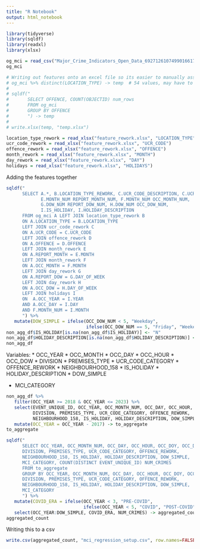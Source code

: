 ```yaml
---
title: "R Notebook"
output: html_notebook
---
```


```r
library(tidyverse)
library(sqldf)
library(readxl)
library(xlsx)
```

```r
og_mci = read_csv("Major_Crime_Indicators_Open_Data_6927126107499016617.csv")
og_mci
```

```r
# Writing out features onto an excel file so its easier to manually assess
# og_mci %>% distinct(LOCATION_TYPE) -> temp  # 54 values, may have to feature engineer this
# 
# sqldf("
#       SELECT OFFENCE, COUNT(OBJECTID) num_rows
#       FROM og_mci
#       GROUP BY OFFENCE
#       ") -> temp
# 
# write.xlsx(temp, "temp.xlsx")

location_type_rework = read_xlsx("feature_rework.xlsx", "LOCATION_TYPE")
ucr_code_rework = read_xlsx("feature_rework.xlsx", "UCR_CODE")
offence_rework = read_xlsx("feature_rework.xlsx", "OFFENCE")
month_rework = read_xlsx("feature_rework.xlsx", "MONTH")
day_rework = read_xlsx("feature_rework.xlsx", "DAY")
holidays = read_xlsx("feature_rework.xlsx", "HOLIDAYS")
```

Adding the features together

```r
sqldf("
      SELECT A.*, B.LOCATION_TYPE_REWORK, C.UCR_CODE_DESCRIPTION, C.UCR_CODE_CATEGORY, D.OFFENCE_REWORK,
             E.MONTH_NUM REPORT_MONTH_NUM, F.MONTH_NUM OCC_MONTH_NUM,
             G.DOW_NUM REPORT_DOW_NUM, H.DOW_NUM OCC_DOW_NUM,
             I.IS_HOLIDAY, I.HOLIDAY_DESCRIPTION
      FROM og_mci A LEFT JOIN location_type_rework B
      ON A.LOCATION_TYPE = B.LOCATION_TYPE
      LEFT JOIN ucr_code_rework C
      ON A.UCR_CODE = C.UCR_CODE
      LEFT JOIN offence_rework D
      ON A.OFFENCE = D.OFFENCE
      LEFT JOIN month_rework E
      ON A.REPORT_MONTH = E.MONTH
      LEFT JOIN month_rework F
      ON A.OCC_MONTH = F.MONTH
      LEFT JOIN day_rework G
      ON A.REPORT_DOW = G.DAY_OF_WEEK
      LEFT JOIN day_rework H
      ON A.OCC_DOW = H.DAY_OF_WEEK
      LEFT JOIN holidays I
      ON  A.OCC_YEAR = I.YEAR
      AND A.OCC_DAY = I.DAY
      AND F.MONTH_NUM = I.MONTH
      ") %>% 
   mutate(DOW_SIMPLE = ifelse(OCC_DOW_NUM < 5, "Weekday",
                              ifelse(OCC_DOW_NUM == 5, "Friday", "Weekend"))) -> non_agg_df
non_agg_df$IS_HOLIDAY[is.na(non_agg_df$IS_HOLIDAY)] <- "N"
non_agg_df$HOLIDAY_DESCRIPTION[is.na(non_agg_df$HOLIDAY_DESCRIPTION)] <- "None"
non_agg_df
```
Variables:
* OCC_YEAR
* OCC_MONTH
* OCC_DAY
* OCC_HOUR
* OCC_DOW
* DIVISION
* PREMISES_TYPE
* UCR_CODE_CATEGORY
* OFFENCE_REWORK
* NEIGHBOURHOOD_158
* IS_HOLIDAY
* HOLIDAY_DESCRIPTION
* DOW_SIMPLE

* MCI_CATEGORY




```r
non_agg_df %>%
   filter(OCC_YEAR >= 2018 & OCC_YEAR <= 2023) %>% 
   select(EVENT_UNIQUE_ID, OCC_YEAR, OCC_MONTH_NUM, OCC_DAY, OCC_HOUR, OCC_DOY, OCC_DOW, OCC_DOW_NUM,
          DIVISION, PREMISES_TYPE, UCR_CODE_CATEGORY, OFFENCE_REWORK,
          NEIGHBOURHOOD_158, IS_HOLIDAY, HOLIDAY_DESCRIPTION, DOW_SIMPLE, MCI_CATEGORY) %>% 
   mutate(OCC_YEAR = OCC_YEAR - 2017) -> to_aggregate
to_aggregate
```

```r
sqldf("
      SELECT OCC_YEAR, OCC_MONTH_NUM, OCC_DAY, OCC_HOUR, OCC_DOY, OCC_DOW, OCC_DOW_NUM,
      DIVISION, PREMISES_TYPE, UCR_CODE_CATEGORY, OFFENCE_REWORK,
      NEIGHBOURHOOD_158, IS_HOLIDAY, HOLIDAY_DESCRIPTION, DOW_SIMPLE,
      MCI_CATEGORY, COUNT(DISTINCT EVENT_UNIQUE_ID) NUM_CRIMES
      FROM to_aggregate
      GROUP BY OCC_YEAR, OCC_MONTH_NUM, OCC_DAY, OCC_HOUR, OCC_DOY, OCC_DOW, OCC_DOW_NUM,
      DIVISION, PREMISES_TYPE, UCR_CODE_CATEGORY, OFFENCE_REWORK,
      NEIGHBOURHOOD_158, IS_HOLIDAY, HOLIDAY_DESCRIPTION, DOW_SIMPLE,
      MCI_CATEGORY
      ") %>% 
   mutate(COVID_ERA = ifelse(OCC_YEAR < 3, "PRE-COVID",
                             ifelse(OCC_YEAR < 5, "COVID", "POST-COVID"))) %>% 
   select(OCC_YEAR:DOW_SIMPLE, COVID_ERA, NUM_CRIMES) -> aggregated_count
aggregated_count
```

Writing this to a csv

```r
write.csv(aggregated_count, "mci_regression_setup.csv", row.names=FALSE, na="")
```

